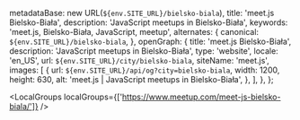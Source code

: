 
  metadataBase: new URL(`${env.SITE_URL}/bielsko-biala`),
  title: 'meet.js Bielsko-Biała',
  description: 'JavaScript meetups in Bielsko-Biała',
  keywords: 'meet.js, Bielsko-Biała, JavaScript, meetup',
  alternates: {
    canonical: `${env.SITE_URL}/bielsko-biala`,
  },
  openGraph: {
    title: 'meet.js Bielsko-Biała',
    description: 'JavaScript meetups in Bielsko-Biała',
    type: 'website',
    locale: 'en_US',
    url: `${env.SITE_URL}/city/bielsko-biala`,
    siteName: 'meet.js',
    images: [
      {
        url: `${env.SITE_URL}/api/og?city=bielsko-biala`,
        width: 1200,
        height: 630,
        alt: 'meet.js | JavaScript meetups in Bielsko-Biała',
      },
    ],
  },
};

<CityBanner city="Bielsko-Biała" background="/city/bielsko-biala/cover.jpeg" />

<EventSection city="Bielsko-Biała" />

<LocalGroups localGroups={['https://www.meetup.com/meet-js-bielsko-biala/']} />

<FAQ questions={BielskoBialaFAQ} />

<Organizers city="Bielsko-Biała" organizers={BielskoBialaOrganizers} />

<CityEmail email="d.wylon@selleo.com" />
